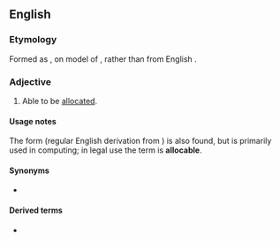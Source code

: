 ==English==

===Etymology===
Formed as {{suffix|en|allocare|able}}, on model of {{uder|en|la|allocare}}, rather than from English {{m|en|allocate}}.

===Adjective===
{{en-adj|-}}

# Able to be [[allocated]].

====Usage notes====
The form {{m|en|allocatable}} (regular English derivation from {{m|en|allocate}}) is also found, but is primarily used in computing; in legal use the term is '''allocable'''.

====Synonyms====
* {{l|en|allocatable}} {{qualifier|chiefly computing}}

====Derived terms====
* {{l|en|allocability}}